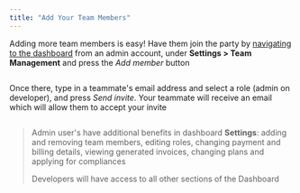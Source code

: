 ```yaml
---
title: "Add Your Team Members"
---
```

Adding more team members is easy! Have them join the party by [navigating to the dashboard](https://dashboard.tryterra.co)
 from an admin account, under **Settings > Team Management** and press the _Add member_ button

<img className="block" src="images/files_readme_io/_0b76479_image.png" alt="" />

Once there, type in a teammate's email address and select a role (admin on developer), and press _Send invite_. Your teammate will receive an email which will allow them to accept your invite

<img className="block" src="images/files_readme_io/_fa9beee_image.png" alt="" />

> Admin user's have additional benefits in dashboard **Settings**: adding and removing team members, editing roles, changing payment and billing details, viewing generated invoices, changing plans and applying for compliances
> 
> Developers will have access to all other sections of the Dashboard

